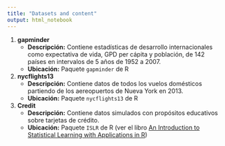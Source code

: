 ```yaml
---
title: "Datasets and content"
output: html_notebook
---
```



1.  **gapminder**
    * **Descripción:** Contiene estadísticas de desarrollo internacionales como expectativa de vida, GPD per cápita y población, de 142 países en intervalos de 5 años de 1952 a 2007.
    * **Ubicación:** Paquete `gapminder` de R
2.  **nycflights13**
    * **Descripción:** Contiene datos de todos los vuelos domésticos partiendo de los aereopuertos de Nueva York en 2013.
    * **Ubicación:** Paquete `nycflights13` de R
    
2.  **Credit**
    * **Descripción:** Contiene datos simulados con propósitos educativos sobre tarjetas de crédito.
    * **Ubicación:** Paquete `ISLR` de R (ver el libro [An Introduction to Statistical Learning with Applications in R](http://faculty.marshall.usc.edu/gareth-james/))